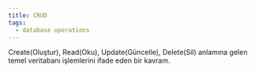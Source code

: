 ```yaml
---
title: CRUD
tags:
  - database operations
---
```


Create(Oluştur), Read(Oku), Update(Güncelle), Delete(Sil) anlamına gelen temel veritabanı işlemlerini ifade eden bir kavram.
